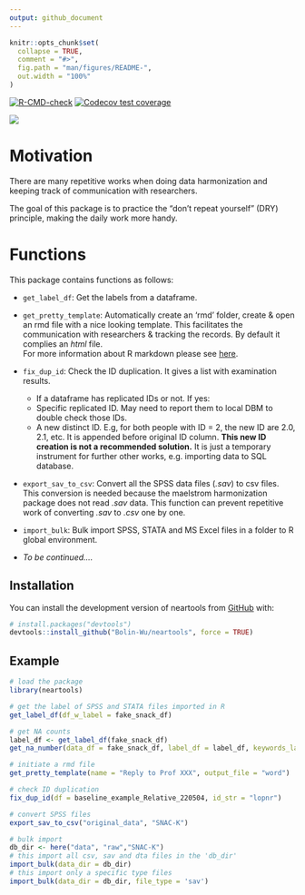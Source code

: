 ```yaml
---
output: github_document
---
```


<!-- README.md is generated from README.Rmd. Please edit that file -->

```r
knitr::opts_chunk$set(
  collapse = TRUE,
  comment = "#>",
  fig.path = "man/figures/README-",
  out.width = "100%"
)
```

  <!-- badges: start -->
  [![R-CMD-check](https://github.com/Bolin-Wu/neartools/actions/workflows/R-CMD-check.yaml/badge.svg)](https://github.com/Bolin-Wu/neartools/actions/workflows/R-CMD-check.yaml)
  [![Codecov test coverage](https://codecov.io/gh/Bolin-Wu/neartools/branch/master/graph/badge.svg)](https://app.codecov.io/gh/Bolin-Wu/neartools?branch=master)
  <!-- badges: end -->
  
![](man/figures/country_map.jpeg)<!-- -->


# Motivation



There are many repetitive works when doing data harmonization and keeping track of communication with researchers.     

The goal of this package is to practice the "don't repeat yourself" (DRY) principle, making the daily work more handy.


# Functions

This package contains functions as follows:

* `get_label_df`: Get the labels from a dataframe.

* `get_pretty_template`: Automatically create an 'rmd' folder, create & open an rmd file with a nice looking template. This facilitates the communication with researchers & tracking the records. By default it complies an *html* file. \
For more information about R markdown please see [here](https://rmarkdown.rstudio.com).

* `fix_dup_id`: Check the ID duplication. It gives a list with examination results.
  * If a dataframe has replicated IDs or not. If yes:
  * Specific replicated ID. May need to report them to local DBM to double check those IDs.
  * A new distinct ID. E.g, for both people with ID = 2, the new ID are 2.0, 2.1, etc. It is appended before original ID column. **This new ID creation is not a recommended solution.** It is just a temporary instrument for further other works, e.g. importing data to SQL database.
  
* `export_sav_to_csv`: Convert all the SPSS data files (*.sav*) to csv files. This conversion is needed because the maelstrom harmonization package does not read *.sav* data. This function can prevent repetitive work of converting *.sav* to *.csv* one by one. 

* `import_bulk`: Bulk import SPSS, STATA and MS Excel files in a folder to R global environment. 

* *To be continued....*

## Installation

You can install the development version of neartools from [GitHub](https://github.com/) with:

``` r
# install.packages("devtools")
devtools::install_github("Bolin-Wu/neartools", force = TRUE)
```

## Example

```r

# load the package
library(neartools)

# get the label of SPSS and STATA files imported in R
get_label_df(df_w_label = fake_snack_df)

# get NA counts
label_df <- get_label_df(fake_snack_df)
get_na_number(data_df = fake_snack_df, label_df = label_df, keywords_label = "dementia")

# initiate a rmd file 
get_pretty_template(name = "Reply to Prof XXX", output_file = "word")

# check ID duplication
fix_dup_id(df = baseline_example_Relative_220504, id_str = "lopnr")

# convert SPSS files
export_sav_to_csv("original_data", "SNAC-K")

# bulk import
db_dir <- here("data", "raw","SNAC-K")
# this import all csv, sav and dta files in the 'db_dir'
import_bulk(data_dir = db_dir)
# this import only a specific type files
import_bulk(data_dir = db_dir, file_type = 'sav')

```
